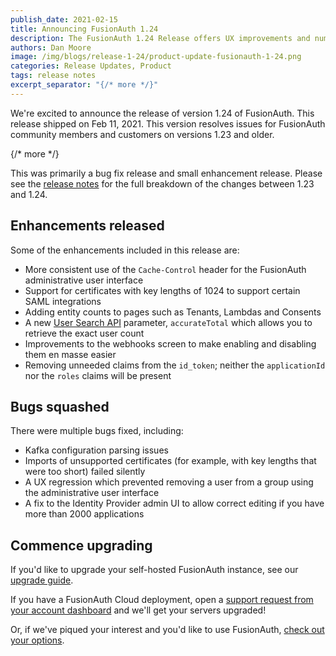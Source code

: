 ```yaml
---
publish_date: 2021-02-15 
title: Announcing FusionAuth 1.24
description: The FusionAuth 1.24 Release offers UX improvements and numerous bug fixes.
authors: Dan Moore
image: /img/blogs/release-1-24/product-update-fusionauth-1-24.png
categories: Release Updates, Product
tags: release notes
excerpt_separator: "{/* more */}"
---
```


We're excited to announce the release of version 1.24 of FusionAuth. This release shipped on Feb 11, 2021. This version resolves issues for FusionAuth community members and customers on versions 1.23 and older.

{/* more */}

This was primarily a bug fix release and small enhancement release. Please see the [release notes](/docs/release-notes/#version-1-24-0) for the full breakdown of the changes between 1.23 and 1.24. 

## Enhancements released

Some of the enhancements included in this release are:

* More consistent use of the `Cache-Control` header for the FusionAuth administrative user interface
* Support for certificates with key lengths of 1024 to support certain SAML integrations
* Adding entity counts to pages such as Tenants, Lambdas and Consents
* A new [User Search API](/docs/v1/tech/apis/users#search-for-users) parameter, `accurateTotal` which allows you to retrieve the exact user count
* Improvements to the webhooks screen to make enabling and disabling them en masse easier
* Removing unneeded claims from the `id_token`; neither the `applicationId` nor the `roles` claims will be present

## Bugs squashed

There were multiple bugs fixed, including:

* Kafka configuration parsing issues
* Imports of unsupported certificates (for example, with key lengths that were too short) failed silently
* A UX regression which prevented removing a user from a group using the administrative user interface
* A fix to the Identity Provider admin UI to allow correct editing if you have more than 2000 applications

## Commence upgrading

If you'd like to upgrade your self-hosted FusionAuth instance, see our [upgrade guide](/docs/v1/tech/admin-guide/upgrade). 

If you have a FusionAuth Cloud deployment, open a <a href="https://account.fusionauth.io/account/support/" target="_blank">support request from your account dashboard</a> and we'll get your servers upgraded!

Or, if we've piqued your interest and you'd like to use FusionAuth, [check out your options](/pricing).

